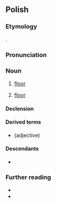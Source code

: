 {{also|podloga}}
==Polish==
{{wp|lang=pl}}

===Etymology===
{{deverbal|pl|podłożyć}}.

===Pronunciation===
{{pl-p|a=Pl-podłoga.ogg}}

===Noun===
{{pl-noun|f}}

# [[floor]] {{gl|supporting surface of a room}}
# {{lb|pl|mathematics|colloquial}} [[floor]]

====Declension====
{{pl-decl-noun-f|podło|g|genp=podłóg}}

====Derived terms====
* {{l|pl|podłogowy}} (adjective)

====Descendants====
* {{desc|yi|פּאָדלאָגע|bor=1}}

===Further reading===
* {{R:pl:WSJP}}
* {{R:pl:PWN}}